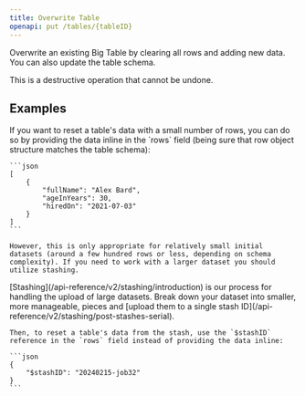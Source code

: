 ```yaml
---
title: Overwrite Table
openapi: put /tables/{tableID}
---
```


Overwrite an existing Big Table by clearing all rows and adding new data. You can also update the table schema.

<Warning>
This is a destructive operation that cannot be undone.
</Warning>

## Examples

<AccordionGroup>
  <Accordion title="Overwrite Table w/ Row Data">
    If you want to reset a table's data with a small number of rows, you can do so by providing the data inline in the `rows` field (being sure that row object structure matches the table schema):

    ```json
    [
        {
            "fullName": "Alex Bard",
            "ageInYears": 30,
            "hiredOn": "2021-07-03"
        }
    ]
    ```

    However, this is only appropriate for relatively small initial datasets (around a few hundred rows or less, depending on schema complexity). If you need to work with a larger dataset you should utilize stashing.
  </Accordion>

  <Accordion title="Overwrite Table from Stash">
    [Stashing](/api-reference/v2/stashing/introduction) is our process for handling the upload of large datasets. Break down your dataset into smaller, more manageable, pieces and [upload them to a single stash ID](/api-reference/v2/stashing/post-stashes-serial). 

    Then, to reset a table's data from the stash, use the `$stashID` reference in the `rows` field instead of providing the data inline:

    ```json
    {
        "$stashID": "20240215-job32"
    }
    ```
  </Accordion>
</AccordionGroup>